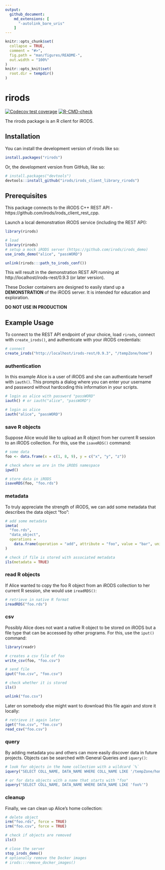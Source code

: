 ```yaml
---
output: 
  github_document:
    md_extensions: [ 
      "-autolink_bare_uris" 
    ]
---
```


<!-- README.md is generated from README.Rmd. Please edit that file -->

```r
knitr::opts_chunk$set(
  collapse = TRUE,
  comment = "#>",
  fig.path = "man/figures/README-",
  out.width = "100%"
)
knitr::opts_knit$set(
  root.dir = tempdir()
)
```

# rirods

<!-- badges: start -->
[![Codecov test coverage](https://codecov.io/gh/irods/irods_client_library_rirods/branch/main/graph/badge.svg)](https://app.codecov.io/gh/irods/irods_client_library_rirods?branch=main)
[![R-CMD-check](https://github.com/irods/irods_client_library_rirods/actions/workflows/R-CMD-check.yaml/badge.svg)](https://github.com/irods/irods_client_library_rirods/actions/workflows/R-CMD-check.yaml)
<!-- badges: end -->

The rirods package is an R client for iRODS.

## Installation

You can install the development version of rirods like so:

```r
install.packages("rirods")
```

Or, the development version from GitHub, like so:

``` r
# install.packages("devtools")
devtools::install_github("irods/irods_client_library_rirods")
```

## Prerequisites

This package connects to the iRODS C++ REST API - https://github.com/irods/irods_client_rest_cpp.

Launch a local demonstration iRODS service (including the REST API):

```r
library(rirods)
```

```r
# load
library(rirods)
# setup a mock iRODS server (https://github.com/irods/irods_demo)
use_irods_demo("alice", "passWORD")
```

```r
unlink(rirods:::path_to_irods_conf())
```

This will result in the demonstration REST API running at http://localhost/irods-rest/0.9.3 (or later version).

These Docker containers are designed to easily stand up a **DEMONSTRATION** of the iRODS server. It is intended for education and exploration.

**DO NOT USE IN PRODUCTION**

## Example Usage

To connect to the REST API endpoint of your choice, load `rirods`, connect with `create_irods()`, and authenticate with your iRODS credentials:

```r
# connect
create_irods("http://localhost/irods-rest/0.9.3", "/tempZone/home")
```

### authentication

In this example Alice is a user of iRODS and she can authenticate herself with `iauth()`. This prompts a dialog where you can enter your username and password without hardcoding this information in your scripts.

```r
# login as alice with password "passWORD"
iauth() # or iauth("alice", "passWORD")
```

```r
# login as alice
iauth("alice", "passWORD")
```

### save R objects

Suppose Alice would like to upload an R object from her current R session to an iRODS collection. For this, use the `isaveRDS()` command:

```r
# some data
foo <- data.frame(x = c(1, 8, 9), y = c("x", "y", "z"))

# check where we are in the iRODS namespace
ipwd()

# store data in iRODS
isaveRDS(foo, "foo.rds")
```

### metadata

To truly appreciate the strength of iRODS, we can add some metadata that describes the data object "foo":

```r
# add some metadata
imeta(
  "foo.rds", 
  "data_object", 
  operations = 
    data.frame(operation = "add", attribute = "foo", value = "bar", units = "baz")
)

# check if file is stored with associated metadata
ils(metadata = TRUE)
```

### read R objects

If Alice wanted to copy the foo R object from an iRODS collection to her current R session, she would use `ireadRDS()`:

```r
# retrieve in native R format
ireadRDS("foo.rds")
```

### csv

Possibly Alice does not want a native R object to be stored on iRODS but a file type that can be accessed by other programs. For this, use the `iput()` command:

```r
library(readr)

# creates a csv file of foo
write_csv(foo, "foo.csv")

# send file
iput("foo.csv", "foo.csv")

# check whether it is stored
ils()
```

```r
unlink("foo.csv")
```

Later on somebody else might want to download this file again and store it locally:

```r
# retrieve it again later
iget("foo.csv", "foo.csv")
read_csv("foo.csv")
```

### query

By adding metadata you and others can more easily discover data in future projects. Objects can be searched with General Queries and `iquery()`:

```r
# look for objects in the home collection with a wildcard `%`
iquery("SELECT COLL_NAME, DATA_NAME WHERE COLL_NAME LIKE '/tempZone/home/%'")
```

```r
# or for data objects with a name that starts with "foo"
iquery("SELECT COLL_NAME, DATA_NAME WHERE DATA_NAME LIKE 'foo%'")
```

### cleanup

Finally, we can clean up Alice's home collection:

```r
# delete object
irm("foo.rds", force = TRUE)
irm("foo.csv", force = TRUE)

# check if objects are removed
ils()
```

```r
# close the server
stop_irods_demo()
# optionally remove the Docker images
# irods:::remove_docker_images()
```
